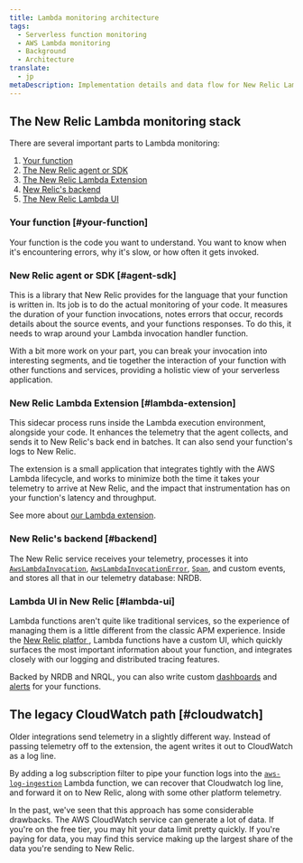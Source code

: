 ```yaml
---
title: Lambda monitoring architecture
tags:
  - Serverless function monitoring
  - AWS Lambda monitoring
  - Background
  - Architecture
translate:
  - jp
metaDescription: Implementation details and data flow for New Relic Lambda monitoring
---
```


## The New Relic Lambda monitoring stack

There are several important parts to Lambda monitoring:

1. [Your function](#your-function)
2. [The New Relic agent or SDK](#agent-sdk)
3. [The New Relic Lambda Extension](#lambda-extension)
4. [New Relic's backend](#backend)
5. [The New Relic Lambda UI](#lambda-ui)

### Your function [#your-function]

Your function is the code you want to understand. You want to know when it's encountering errors, why it's slow, or how often it gets invoked.

### New Relic agent or SDK [#agent-sdk]

This is a library that New Relic provides for the language that your function is written in. Its job is to do the actual monitoring of your code. It measures the duration of your function invocations, notes errors that occur, records details about the source events, and your functions responses. To do this, it needs to wrap around your Lambda invocation handler function.

With a bit more work on your part, you can break your invocation into interesting segments, and tie together the interaction of your function with other functions and services, providing a holistic view of your serverless application.

### New Relic Lambda Extension [#lambda-extension]

This sidecar process runs inside the Lambda execution environment, alongside your code. It enhances the telemetry that the agent collects, and sends it to New Relic's back end in batches. It can also send your function's logs to New Relic.

The extension is a small application that integrates tightly with the AWS Lambda lifecycle, and works to minimize both the time it takes your telemetry to arrive at New Relic, and the impact that instrumentation has on your function's latency and throughput.

See more about [our Lambda extension](https://github.com/newrelic/newrelic-lambda-extension).

### New Relic's backend [#backend]

The New Relic service receives your telemetry, processes it into [`AwsLambdaInvocation`](https://docs.newrelic.com/attribute-dictionary/?event=AwsLambdaInvocation), [`AwsLambdaInvocationError`](https://docs.newrelic.com/attribute-dictionary/?event=AwsLambdaInvocationError),
[`Span`](https://docs.newrelic.com/attribute-dictionary/?event=Span), and custom events, and stores all that in our telemetry database: NRDB.

### Lambda UI in New Relic [#lambda-ui]

Lambda functions aren't quite like traditional services, so the experience of managing them is a little different
from the classic APM experience. Inside the [New Relic platfor ](/docs/new-relic-one/use-new-relic-one/get-started/introduction-new-relic-one/), Lambda functions have a custom UI, which quickly surfaces the most important information about your function, and integrates closely with our logging and distributed tracing features.

Backed by NRDB and NRQL, you can also write custom [dashboards](/docs/query-your-data/explore-query-data/dashboards/introduction-dashboards/) and [alerts](/docs/alerts-applied-intelligence/new-relic-alerts/learn-alerts/introduction-alerts/) for your functions.

## The legacy CloudWatch path [#cloudwatch]

Older integrations send telemetry in a slightly different way. Instead of passing telemetry off to the extension, the agent writes it out to CloudWatch as a log line.

By adding a log subscription filter to pipe your function logs into the [`aws-log-ingestion`](https://github.com/newrelic/aws-log-ingestion) Lambda function, we can recover that Cloudwatch log line, and forward it on to New Relic, along with some other platform telemetry.

In the past, we've seen that this approach has some considerable drawbacks. The AWS CloudWatch service can generate a lot of data. If you're on the free tier, you may hit your data limit pretty quickly. If you're paying for data, you may find this service making up the largest share of the data you're sending to New Relic.
